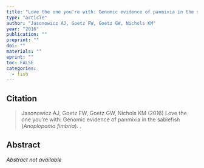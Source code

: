 ```yaml
---
title: "Love the one you're with: Genomic evidence of panmixia in the sablefish (*Anoplopoma fimbria*)"
type: "article"
author: "Jasonowicz AJ, Goetz FW, Goetz GW, Nichols KM"
year: "2016"
publication: ""
preprint: ""
doi: ""
materials: ""
eprint: ""
toc: FALSE
categories:
  - fish
---
```


## Citation

> Jasonowicz AJ, Goetz FW, Goetz GW, Nichols KM (2016) Love the one you're with: Genomic evidence of panmixia in the sablefish (*Anoplopoma fimbria*). . 

## Abstract

*Abstract not available*

